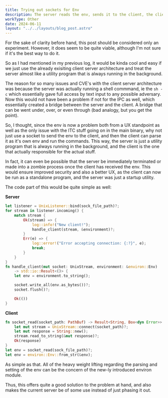 ```yaml
---
title: Trying out sockets for Env 
description: The server reads the env, sends it to the client, the client parses it and runs the command. 
workType: Other
date: 2024-06-11
layout: "../../layouts/blog_post.astro"
---
```


For the sake of clarity before hand, this post should be considered only an experiment.
However, it does seem to be quite viable, although I'm not sure if it's the best way to do it.

So as I had mentioned in my previous log, it would be kinda cool and easy if we just use the already exisiting
client server architecture and treat the server almost like a utility program that is always running in the background.

The reason for so many issues and CVE's with the client server architecture was because the server was actually running 
a shell commmand, ie the `sh -c` which essentially gave full access by text input to any possible adversary.
Now this would not have been a problem if not for the IPC as well, which essentially created a bridge between the server and the client.
A bridge that can be went under, over, or even through (bad analogy, but you get the point).

So, I thought, since the env is now a problem both from a UX standpoint as well as the only issue with the ITC stuff going
on in the main binary, why not just use a socket to send the env to the client, and then the client can parse it as it's own
env and run the commands.
This way, the server is just a utility program that is always running in the background, and the client is the one that
actually responsible for the actual stuff.

In fact, it can even be possible that the server be immediately terminated or made into a zombie process once the client
has received the env.
This would ensure improved security and also a better UX, as the client can now be run as a standalone program, and the server
was just a startup utility.

The code part of this would be quite simple as well:

**Server**
```rust
let listener = UnixListener::bind(sock_file_path)?;
for stream in listener.incoming() {
    match stream {
        Ok(stream) => {
            log::info!("New client!");
            handle_client(stream, &environment)?;
        }
        Err(e) => {
            log::error!("Error accepting connection: {:?}", e);
            break;
        }
    }
}
fn handle_client(mut socket: UnixStream, environment: &environ::Env)
    -> std::io::Result<()> {
    let env = environment.to_string();

    socket.write_all(env.as_bytes())?;
    socket.flush()?;

    Ok(())
}
```

**Client**
```rust
fn socket_read(socket_path: PathBuf) -> Result<String, Box<dyn Error>> {
    let mut stream = UnixStream::connect(socket_path)?;
    let mut response = String::new();
    stream.read_to_string(&mut response)?;
    Ok(response)
}
let env = socket_read(sock_file_path)?;
let env = environ::Env::from_str(&env);
```

As simple as that.
All of the heavy weight lifting regarding the parsing and setting of the env can 
be the concern of the new-ly introduced environ module.

Thus, this offers quite a good solution to the problem at hand, and also makes the
current server be of some use instead of just phasing it out.
